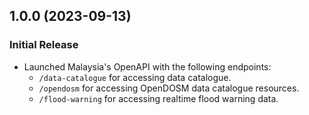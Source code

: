 ## 1.0.0 (2023-09-13)

### Initial Release

- Launched Malaysia's OpenAPI with the following endpoints:
  - `/data-catalogue` for accessing data catalogue.
  - `/opendosm` for accessing OpenDOSM data catalogue resources.
  - `/flood-warning` for accessing realtime flood warning data.

[Unreleased]: #unreleased
[1.1.0]: #1.1.0---2023-10-25
